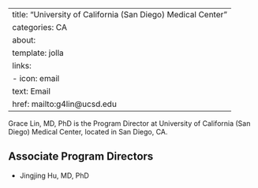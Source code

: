 
---
title: "University of California (San Diego) Medical Center"
categories: CA
about:
  template: jolla
  links:
    - icon: email
      text: Email
      href: mailto:g4lin@ucsd.edu
---

Grace Lin, MD, PhD is the Program Director at University of California (San Diego) Medical Center, located in San Diego, CA. 

## Associate Program Directors

- Jingjing Hu, MD, PhD
